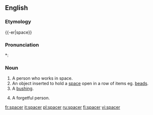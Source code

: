 {{wikipedia|dab=spacer}}
==English==

===Etymology===
{{-er|space}}

===Pronunciation===
*: {{rhymes|eɪsə(r)}}

===Noun===
{{en-noun}}

# A person who works in space.
# An object inserted to hold a [[space]] open in a row of items eg. [[beads]].
# A [[bushing]].
# {{slang}} A forgetful person.

[[fr:spacer]]
[[it:spacer]]
[[pl:spacer]]
[[ru:spacer]]
[[fi:spacer]]
[[vi:spacer]]